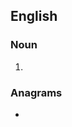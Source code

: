 {{also|callouts|call-outs}}
==English==

===Noun===
{{head|en|noun form}}

# {{plural of|call out|lang=en}}

===Anagrams===
* {{anagrams|en|a=acllostu|calls out|locustal|outcalls|sulcatol}}